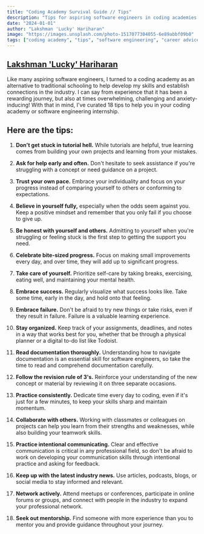```yaml
---
title: "Coding Academy Survival Guide // Tips"
description: "Tips for aspiring software engineers in coding academies and software engineering internships"
date: "2024-01-01"
author: "Lakshman 'Lucky' Hariharan"
image: "https://images.unsplash.com/photo-1517077304055-6e89abbf09b0"
tags: ["coding academy", "tips", "software engineering", "career advice", "internship"]
---
```


## [Lakshman 'Lucky' Hariharan](https://www.linkedin.com/in/lakshman-hariharan/)

Like many aspiring software engineers, I turned to a coding academy as an alternative to traditional schooling to help develop my skills and establish connections in the industry. I can say from experience that it has been a rewarding journey, but also at times overwhelming, challenging and anxiety-inducing! With that in mind, I've curated 18 tips to help you in your coding academy or software engineering internship.

## Here are the tips:

1. **Don't get stuck in tutorial hell.** While tutorials are helpful, true learning comes from building your own projects and learning from your mistakes.

2. **Ask for help early and often.** Don't hesitate to seek assistance if you're struggling with a concept or need guidance on a project.

3. **Trust your own pace.** Embrace your individuality and focus on your progress instead of comparing yourself to others or conforming to expectations.

4. **Believe in yourself fully,** especially when the odds seem against you. Keep a positive mindset and remember that you only fail if you choose to give up.

5. **Be honest with yourself and others.** Admitting to yourself when you're struggling or feeling stuck is the first step to getting the support you need.

6. **Celebrate bite-sized progress.** Focus on making small improvements every day, and over time, they will add up to significant progress.

7. **Take care of yourself.** Prioritize self-care by taking breaks, exercising, eating well, and maintaining your mental health.

8. **Embrace success.** Regularly visualize what success looks like. Take some time, early in the day, and hold onto that feeling.

9. **Embrace failure.** Don't be afraid to try new things or take risks, even if they result in failure. Failure is a valuable learning experience.

10. **Stay organized.** Keep track of your assignments, deadlines, and notes in a way that works best for you, whether that be through a physical planner or a digital to-do list like Todoist.

11. **Read documentation thoroughly.** Understanding how to navigate documentation is an essential skill for software engineers, so take the time to read and comprehend documentation carefully.

12. **Follow the revision rule of 3's.** Reinforce your understanding of the new concept or material by reviewing it on three separate occasions.

13. **Practice consistently.** Dedicate time every day to coding, even if it's just for a few minutes, to keep your skills sharp and maintain momentum.

14. **Collaborate with others.** Working with classmates or colleagues on projects can help you learn from their strengths and weaknesses, while also building your teamwork skills.

15. **Practice intentional communicating.** Clear and effective communication is critical in any professional field, so don't be afraid to work on developing your communication skills through intentional practice and asking for feedback.

16. **Keep up with the latest industry news.** Use articles, podcasts, blogs, or social media to stay informed and relevant.

17. **Network actively.** Attend meetups or conferences, participate in online forums or groups, and connect with people in the industry to expand your professional network.

18. **Seek out mentorship.** Find someone with more experience than you to mentor you and provide guidance throughout your journey.

